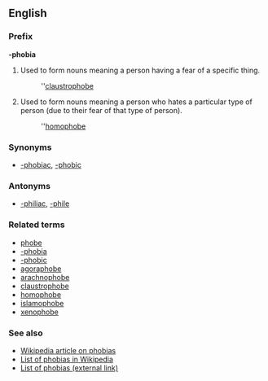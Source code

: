 ==English==
===Prefix===
'''-phobia'''

#Used to form nouns meaning a person having a fear of a specific thing.
#:''[[claustrophobe]]
#Used to form nouns meaning a person who hates a particular type of person (due to their fear of that type of person).
#:''[[homophobe]]

===Synonyms===
*[[-phobiac]], [[-phobic]]

===Antonyms===
*[[-philiac]], [[-phile]]

===Related terms===
*[[phobe]]
*[[-phobia]]
*[[-phobic]]
*[[agoraphobe]]
*[[arachnophobe]]
*[[claustrophobe]]
*[[homophobe]]
*[[islamophobe]]
*[[xenophobe]]

===See also===
*[[en:Phobia|Wikipedia article on phobias]]
*[[en:List_of_phobias|List of phobias in Wikipedia]]
*[http://phobialist.com/ List of phobias (external link)]